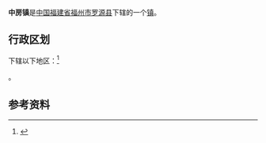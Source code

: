 {{中国乡级行政区|35/01/23/103/000
| 行政区全称 = 中房镇
| 景观照片文件名 = 
| 景观照片描述 = 
| 汉语拼音 = 
| 通用拼音 = 
| 注音符號 = 
| 其它标音类型1 = 
| 其它标音1 = 
| 其它标音类型2 = 
| 其它标音2 = 
| 其它语言类型1 = 
| 其它语言地名1 = 
| 其它语言类型2 = 
| 其它语言地名2 = 
| 上级行政区 = [[福建省|福建省]][[福州市|福州市]][[罗源县|罗源县]]
| 行政区类别 = [[镇|镇]]
| 总面积 = 
| 户籍人口 = 
| 户籍人口年份 = 
| 常住人口 = 
| 常住人口年份 = 
| 人口密度 = 
| 行政区划 = 
| 官方网站 = 
| 政府驻地 = 
| 邮政编码 = 
| 电话区号 = 591
| 毗邻行政区 = 
| 位置图文件名 = 
| 位置图描述 = 
}}
'''中房镇'''是[[中华人民共和国|中国]][[福建省|福建省]][[福州市|福州市]][[罗源县|罗源县]]下辖的一个[[镇|镇]]。

== 行政区划 ==
{{PAGENAMEBASE}}下辖以下地区：<ref>{{PRC admin/ref sgc|35/01/23/103/000}}</ref>

{{PRC admin/children|35/01/23/103/000}}。

== 参考资料 ==
{{reflist}}

{{PRC admin/navcat|35/01/23/103/000}}